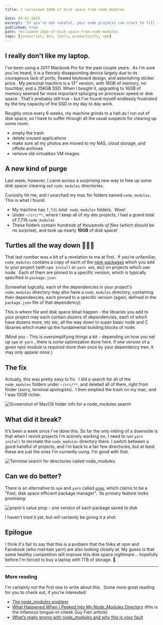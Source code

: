 ```yaml
---
title: I reclaimed 10GB of disk space from node_modules

date: 04-02-2019
excerpt: "If you're not careful, your node projects can start to fill all the spare disk space on your computer. This one weird trick (lol) can help avoid that."
published: true
path: reclaimed-10gb-of-disk-space-from-node-modules
tags: [javascript, dev, tools, productivity, npm]
---
```


## I really don't like my laptop.

I've been using a 2017 Macbook Pro for the past couple years.  As I'm sure you've heard, it is a fiercely disappointing device largely due to its courageous lack of ports, flawed keyboard design, and astonishing sticker price.  My personal machine is a 13" version, with 16GB of memory, _no_ touchbar, and a 256GB SSD. When I bought it, upgrading to 16GB of memory seemed far more important splurging on processor speed or disk space.  That's probably still true - but I've found myself endlessly frustrated by the tiny capacity of the SSD in my day to day work.

Roughly once every 6 weeks, my machine grinds to a halt as I run out of disk space, so I have to suffer through all the usual suspects for clearing up some room:

- empty the trash
- delete unused applications
- make sure all my photos are moved to my NAS, cloud storage, and offsite archives
- remove old virtualbox VM images

## A new kind of purge

Last week, however, I came across a surprising new way to free up some disk space: clearing out `node_modules` directories.

Curiosity hit me, and I searched my mac for folders named `node_modules`. This is what I found:

- My machine has `7,731` _total_  `node_modules` folders.  Wow!
- Under `~/src/**`, where I keep all of my dev projects, I had a grand total of 7,719 `node_modules`
- These folders contain _hundreds of thousands of files_ (which should be no surprise), and took up nearly **10GB** of disk space!

## Turtles all the way down 🐢🐢🐢

That last number was a bit of a revelation to me at first.  If you're unfamiliar, `node_modules` contains a copy of each of the [npm packages](https://www.npmjs.com) which you add to your project (with `npm install` or `yarn add`, etc) on projects which use node.  Each of them are pinned to a specific version, which is typically specified in `package.json`.

Somewhat logically, each of the dependencies in your project's `node_modules` directory may also have a `node_modules` directory, containing their dependencies, each pinned to a specific version (again, defined in the `package.json` file of that dependency).

This is where file and disk space bloat happen - the libraries you add to your project may each contain dozens of dependencies, each of which have dozens more, etc etc, all the way down to super basic node and C libraries which make up the fundamental building blocks of node.

(Mind you - This is oversimplifying things a bit - depending on how you set up `npm` or `yarn` , there is _some_ optimization done here. If one version of a given npm module is required more than once by your dependency tree, it may only appear once.)

## The fix

Actually, this was pretty easy to fix.  I did a search for all of the `node_modules` folders under `~/src/**`, and deleted all of them, right from finder (sorry, terminal apologists).  I then emptied the trash on my mac, and I was 10GB richer.

<Image
  publicId="posts/reclaimed-10gb-of-disk-space-from-node-modules/disk-space"
  alt="Screenshot of MacOS folder info for a node_modules search"
  caption="10 GB of space, just for node_modules!"
/>

## What did it break?

It's been a week since I've done this. So far the only inkling of a downside is that when I revisit projects I'm actively working on, I need to run `yarn install` to recreate the `node_modules` directory there. I switch between a good handful of projects, and I'm back to a fair few directories, but at least these are just the ones I'm currently using. I'm good with that.

<Image
  publicId="posts/reclaimed-10gb-of-disk-space-from-node-modules/terminal"
  alt="Terminal search for directories called node_modules"
  caption="A week later, I'm back up to 1209 node\_modules directories"
/>

## Can we do better?

There is an alternative to `npm` and `yarn` called [`pnpm`](https://pnpm.io/), which claims to be a "Fast, disk space efficient package manager".  Its primary feature looks promising:

<Image
  publicId="posts/reclaimed-10gb-of-disk-space-from-node-modules/pnpm"
  alt="pnpm's value prop - one version of each package saved to disk"
  caption="One version of each module sounds great"
/>

I haven't tried it yet, but will certainly be giving it a shot.

## Epilogue 

I think it's fair to say that this is a problem that the folks at npm and Facebook (who maintain yarn) are also looking closely at. My guess is that some healthy competition will improve this disk space nightmare... hopefully before I'm forced to buy a laptop with 1TB of storage. 🥳

---

### More reading

I'm certainly not the first one to write about this.  Some more great reading for you to check out, if you're interested:

- [The node_modules problem](https://dev.to/leoat12/the-nodemodules-problem-29dc)
- [What Happened When I Peeked Into My Node_Modules Directory](https://medium.com/s/silicon-satire/i-peeked-into-my-node-modules-directory-and-you-wont-believe-what-happened-next-b89f63d21558) (this is the infamous tongue-in-cheek Guy Fieri article)
- [What’s really wrong with node_modules and why this is your fault](https://hackernoon.com/whats-really-wrong-with-node-modules-and-why-this-is-your-fault-8ac9fa893823?gi=1ff87c0f83ba)
